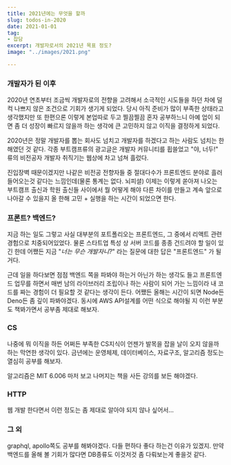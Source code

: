 ```yaml
---
title: 2021년에는 무엇을 할까
slug: todos-in-2020
date: 2021-01-01
tag:
- 잡담
excerpt: 개발자로서의 2021년 목표 정도?
image: "../images/2021.png"

---
```

### 개발자가 된 이후

2020년 연초부터 조금씩 개발자로의 전향을 고려해서 소극적인 시도들을 하던 차에 덜컥 나쁘지 않은 조건으로 기회가 생기게 되었다.
당시 아직 준비가 많이 부족한 상태라고 생각했지만 또 한편으론 이렇게 본업따로 두고 찔끔찔끔 혼자 공부하느니 아예 업이 되면 좀 더 성장이 빠르지 않을까 하는 생각에 큰 고민하지 않고 이직을 결정하게 되었다.

2020년은 정말 개발자를 뽑는 회사도 넘치고 개발자를 하겠다고 하는 사람도 넘치는 한해였던 것 같다. 각종 부트캠프류의 광고글은 개발자 커뮤니티를 휩쓸었고 "야, 너두!" 류의 비전공자 개발자 취직기는 웹상에 차고 넘쳐 흘렀다.

진입장벽 때문이겠지만 나같은 비전공 전향자들 중 절대다수가 프론트엔드 분야로 흘러들어오는것 같다는 느낌인데(물론 통계는 없다. 뇌피셜) 이제는 이렇게 쏟아져 나오는 부트캠프 출신과 학원 출신들 사이에서 뭘 어떻게 해야 다른 차이를 만들고 계속 앞으로 나아갈 수 있을지 올 한해 고민 + 실행을 하는 시간이 되었으면 한다.

### 프론트? 백엔드?

지금 하는 일도 그렇고 사실 대부분의 포트폴리오는 프론트엔드, 그 중에서 리액트 관련 경험으로 치중되어있었다. 물론 스타트업 특성 상 서버 코드를 종종 건드려야 할 일이 있긴 한데 어쨌든 지금 "_너는 무슨 개발자니?_" 라는 질문에 대한 답은 "프론트엔드" 가 될거다.

근데 일을 하다보면 점점 백엔드 쪽을 파봐야 하는거 아닌가 하는 생각도 들고 프론트엔드 업무를 하면서 매번 남의 라이브러리 조립이나 하는 사람이 되어 가는 느낌이라 내 코드를 짜는 경험이 더 필요할 것 같다는 생각이 든다. 어쨌든 올해는 시간이 되면 Node든 Deno든 좀 깊이 파봐야겠다. 동시에 AWS API설계를 어떤 식으로 해야될 지 이런 부분도 책봐가면서 공부좀 제대로 해보자.

### CS

나중에 뭐 이직을 하든 어쩌든 부족한 CS지식이 언젠가 발목을 잡을 날이 오지 않을까 하는 막연한 생각이 있다. 금년에는 운영체제, 데이터베이스, 자료구조, 알고리즘 정도는 열심히 공부를 해보자.

알고리즘은 MIT 6.006 마저 보고 나머지는 책을 사든 강의를 보든 해야겠다.

### HTTP

웹 개발 한다면서 이런 정도는 좀 제대로 알아야 되지 않나 싶어서...

### 그 외

graphql, apollo쪽도 공부를 해봐야겠다. 다들 편하다 좋다 하는건 이유가 있겠지. 만약 백엔드를 올해 볼 기회가 많다면 DB종류도 이것저것 좀 다뤄보는게 좋을것 같다.